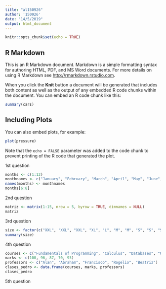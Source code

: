 ```yaml
---
title: "al150926"
author: '150926'
date: "14/5/2019"
output: html_document
---
```


```r
knitr::opts_chunk$set(echo = TRUE)
```

## R Markdown

This is an R Markdown document. Markdown is a simple formatting syntax for authoring HTML, PDF, and MS Word documents. For more details on using R Markdown see <http://rmarkdown.rstudio.com>.

When you click the **Knit** button a document will be generated that includes both content as well as the output of any embedded R code chunks within the document. You can embed an R code chunk like this:

```r
summary(cars)
```

## Including Plots

You can also embed plots, for example:

```r
plot(pressure)
```

Note that the `echo = FALSE` parameter was added to the code chunk to prevent printing of the R code that generated the plot.

1st question
```r
months <- c(1:12)
monthnames <- c("January", "February", "March", "April", "May", "June", "July", "August", "September", "October", "November", "December")
names(months) <- monthnames
months[6:8]
```

2nd question
```r
matriz <- matrix(1:15, nrow = 5, byrow = TRUE, dimnames = NULL)
matriz
```

3rd question
```r
size <- factor(c("XXL", "XXL", "XXL", "XL", "L", "M", "M", "S", "S", "S"))
summary(size)
```

4th question
```r
courses <- c("Fundamentals of Programming", "Calculus", "Databases", "OOP Programming", "Software Arquitecture")
marks <- c(100, 96, 87, 70, 95)
professors <- c("Alan", "Abraham", "Francisco", "Rogelio", "Beatriz")
clases_pedro <- data.frame(courses, marks, professors)
clases_pedro
```

5th question
```r

```